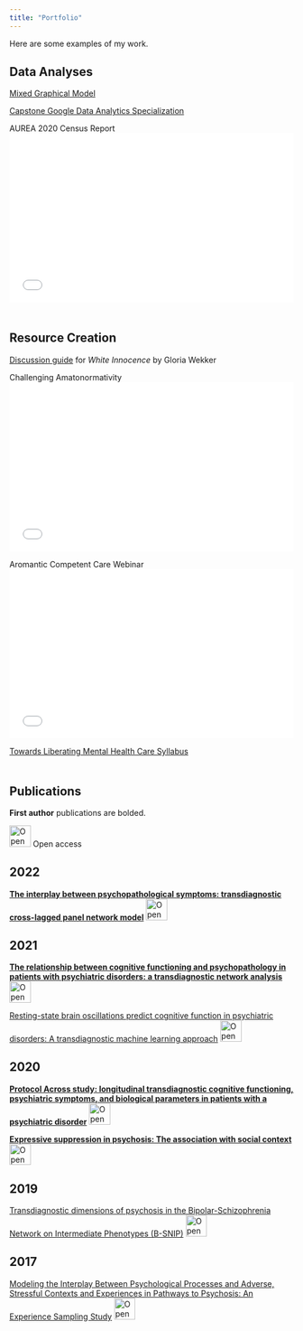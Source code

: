 ---
title: "Portfolio"
---

Here are some examples of my work.

## Data Analyses

[Mixed Graphical Model](https://github.com/uchavezbaldini/mgm_across_study)

[Capstone Google Data Analytics Specialization](https://github.com/uchavezbaldini/cyclicist_case_study)

AUREA 2020 Census Report <embed src="assets/Aro+Census+2020+Report.pdf" type="application/pdf" width="100%" height="300px" />

::: {style="margin-bottom:50px;"}
:::

## Resource Creation

[Discussion guide](https://docs.google.com/document/d/104sDk0Xp1E1iKVcL44HtmKi4vc6m71ZQD3gh0nlQdEA/edit?usp=sharing) for *White Innocence* by Gloria Wekker

Challenging Amatonormativity 
<embed src="assets/Challenging Amatonormativity- A Beginner's Guide.pdf" type="application/pdf" width="100%" height="300px" />

Aromantic Competent Care Webinar 
<embed src="assets/Aromantic Competent Care.pdf" type="application/pdf" width="100%" height="300px" />

[Towards Liberating Mental Health Care Syllabus](https://docs.google.com/document/d/1BlGIn8yGh_bGsi9E30hM-gAX37eY5zcd9Kpi6GCZ5Rg/edit?usp=sharing)

::: {style="margin-bottom:50px;"}
:::

## Publications

**First author** publications are bolded.

![Open access](open-access.svg){width="1cm" height="1cm"} Open access

## 2022

[**The interplay between psychopathological symptoms: transdiagnostic cross-lagged panel network model**](https://doi.org/10.1192/bjo.2022.516) ![Open access](open-access.svg){width="1cm" height="1cm"}

## 2021

[**The relationship between cognitive functioning and psychopathology in patients with psychiatric disorders: a transdiagnostic network analysis**](https://doi.org/10.1017/s0033291721001781) ![Open access](open-access.svg){width="1cm" height="1cm"}

[Resting-state brain oscillations predict cognitive function in psychiatric disorders: A transdiagnostic machine learning approach](https://doi.org/10.1016/j.nicl.2021.102617) ![Open access](open-access.svg){width="1cm" height="1cm"}

## 2020

[**Protocol Across study: longitudinal transdiagnostic cognitive functioning, psychiatric symptoms, and biological parameters in patients with a psychiatric disorder**](https://doi.org/10.1186/s12888-020-02624-x) ![Open access](open-access.svg){width="1cm" height="1cm"}

[**Expressive suppression in psychosis: The association with social context**](https://doi.org/10.1371/journal.pone.0230102) ![Open access](open-access.svg){width="1cm" height="1cm"}

## 2019

[Transdiagnostic dimensions of psychosis in the Bipolar-Schizophrenia Network on Intermediate Phenotypes (B-SNIP)](https://doi.org/10.1002/wps.20607) ![Open access](open-access.svg){width="1cm" height="1cm"}

## 2017

[Modeling the Interplay Between Psychological Processes and Adverse, Stressful Contexts and Experiences in Pathways to Psychosis: An Experience Sampling Study](https://doi.org/10.1093/schbul/sbw185) ![Open access](open-access.svg){width="1cm" height="1cm"}

